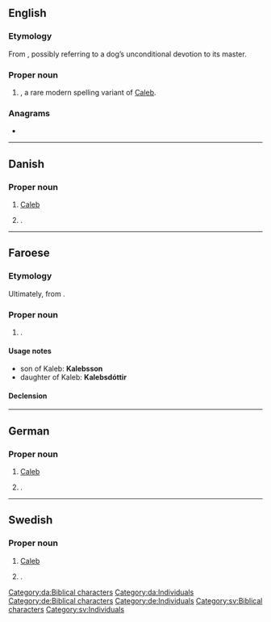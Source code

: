 ==English==

===Etymology===
From {{der|en|he|כלב||dog}}, possibly referring to a dog’s unconditional devotion to its master.

===Proper noun===
{{en-proper noun}}

# {{given name|male|from=Hebrew}}, a rare modern spelling variant of [[Caleb]].

===Anagrams===
* {{anagrams|en|a=abekl|Balke|Blake|blake|bleak}}

----

==Danish==

===Proper noun===
{{head|da|proper noun}}

# [[Caleb]] {{qualifier|biblical character}}
# {{lb|da|rare}} {{given name|male|lang=da}}.

[[Category:da:Biblical characters]]
[[Category:da:Individuals]]

----

==Faroese==

===Etymology===
Ultimately, from {{der|fo|he|כֶּלֶב|gloss=dog|tr=kéleb}}.

===Proper noun===
{{head|fo|proper noun|g=m}}

# {{given name|male|lang=fo}}.

====Usage notes====
* son of Kaleb: '''Kalebsson'''
* daughter of Kaleb: '''Kalebsdóttir'''

====Declension====
{{fo-decl-proper-noun-s-indef|Kaleb|Kaleb|Kalebi|Kalebs}}

----

==German==

===Proper noun===
{{head|de|proper noun}}

# [[Caleb]] {{qualifier|biblical character}}
# {{lb|de|rare}} {{given name|male|lang=de}}.

[[Category:de:Biblical characters]]
[[Category:de:Individuals]]

----

==Swedish==

===Proper noun===
{{sv-proper noun|c}}

# [[Caleb]] {{qualifier|biblical character}}
# {{lb|sv|rare}} {{given name|male|lang=sv}}.

[[Category:sv:Biblical characters]]
[[Category:sv:Individuals]]